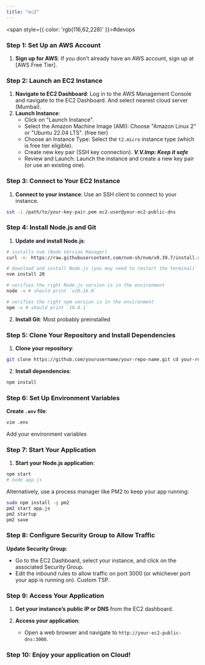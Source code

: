 ```yaml
---
title: "ec2"
---
```



<span style={{ color: 'rgb(116,62,228)' }}>#devops</span> 

### Step 1: Set Up an AWS Account

1. **Sign up for AWS**: If you don’t already have an AWS account, sign up at [AWS Free Tier].

### Step 2: Launch an EC2 Instance

1. **Navigate to EC2 Dashboard**: Log in to the AWS Management Console and navigate to the EC2 Dashboard. And select nearest cloud server (Mumbai).
2. **Launch Instance**:
    - Click on "Launch Instance".
    - Select the Amazon Machine Image (AMI): Choose "Amazon Linux 2" or "Ubuntu 22.04 LTS". (free tier)
    - Choose an Instance Type: Select the `t2.micro` instance type (which is free tier eligible).
    - Create new key pair (SSH key connection). ***V.V.Imp: Keep it safe***
    - Review and Launch: Launch the instance and create a new key pair (or use an existing one).

### Step 3: Connect to Your EC2 Instance

1. **Connect to your instance**: Use an SSH client to connect to your instance.

```bash
ssh -i /path/to/your-key-pair.pem ec2-user@your-ec2-public-dns
``` 

### Step 4: Install Node.js and Git

1. **Update and install Node.js**:
```bash
# installs nvm (Node Version Manager)
curl -o- https://raw.githubusercontent.com/nvm-sh/nvm/v0.39.7/install.sh | bash

# download and install Node.js (you may need to restart the terminal)
nvm install 20

# verifies the right Node.js version is in the environment
node -v # should print `v20.16.0`

# verifies the right npm version is in the environment
npm -v # should print `10.8.1`
```

2. **Install Git**:
Most probably preinstalled

### Step 5: Clone Your Repository and Install Dependencies

1. **Clone your repository**:

```bash
git clone https://github.com/yourusername/your-repo-name.git cd your-repo-name
```

2. **Install dependencies**:

```bash
npm install
```
### Step 6: Set Up Environment Variables

 **Create `.env` file**:

```bash
vim .env
```
Add your environment variables

### Step 7: Start Your Application

1. **Start your Node.js application**:

```bash
npm start
# node app.js
```

Alternatively, use a process manager like PM2 to keep your app running:

```bash
sudo npm install -g pm2
pm2 start app.js
pm2 startup
pm2 save
```

### Step 8: Configure Security Group to Allow Traffic

 **Update Security Group**:
 
- Go to the EC2 Dashboard, select your instance, and click on the associated Security Group.
- Edit the inbound rules to allow traffic on port 3000 (or whichever port your app is running on). Custom TSP.

### Step 9: Access Your Application

1. **Get your instance’s public IP or DNS** from the EC2 dashboard.

2. **Access your application**:
    - Open a web browser and navigate to `http://your-ec2-public-dns:3000`.

### Step 10: Enjoy your application on Cloud!

